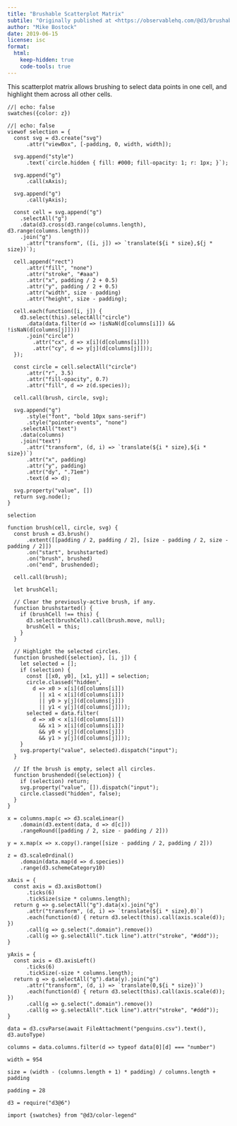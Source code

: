 ```yaml
---
title: "Brushable Scatterplot Matrix"
subtile: "Originally published at <https://observablehq.com/@d3/brushable-scatterplot-matrix>"
author: "Mike Bostock"
date: 2019-06-15
license: isc
format: 
  html:
    keep-hidden: true
    code-tools: true
---
```


This scatterplot matrix allows brushing to select data points in one cell, and highlight them across all other cells.

```ojs
//| echo: false
swatches({color: z})
```

```ojs
//| echo: false
viewof selection = {
  const svg = d3.create("svg")
      .attr("viewBox", [-padding, 0, width, width]);

  svg.append("style")
      .text(`circle.hidden { fill: #000; fill-opacity: 1; r: 1px; }`);

  svg.append("g")
      .call(xAxis);

  svg.append("g")
      .call(yAxis);

  const cell = svg.append("g")
    .selectAll("g")
    .data(d3.cross(d3.range(columns.length), d3.range(columns.length)))
    .join("g")
      .attr("transform", ([i, j]) => `translate(${i * size},${j * size})`);

  cell.append("rect")
      .attr("fill", "none")
      .attr("stroke", "#aaa")
      .attr("x", padding / 2 + 0.5)
      .attr("y", padding / 2 + 0.5)
      .attr("width", size - padding)
      .attr("height", size - padding);

  cell.each(function([i, j]) {
    d3.select(this).selectAll("circle")
      .data(data.filter(d => !isNaN(d[columns[i]]) && !isNaN(d[columns[j]])))
      .join("circle")
        .attr("cx", d => x[i](d[columns[i]]))
        .attr("cy", d => y[j](d[columns[j]]));
  });

  const circle = cell.selectAll("circle")
      .attr("r", 3.5)
      .attr("fill-opacity", 0.7)
      .attr("fill", d => z(d.species));

  cell.call(brush, circle, svg);

  svg.append("g")
      .style("font", "bold 10px sans-serif")
      .style("pointer-events", "none")
    .selectAll("text")
    .data(columns)
    .join("text")
      .attr("transform", (d, i) => `translate(${i * size},${i * size})`)
      .attr("x", padding)
      .attr("y", padding)
      .attr("dy", ".71em")
      .text(d => d);

  svg.property("value", [])
  return svg.node();
}
```

```ojs
selection
```

```ojs
function brush(cell, circle, svg) {
  const brush = d3.brush()
      .extent([[padding / 2, padding / 2], [size - padding / 2, size - padding / 2]])
      .on("start", brushstarted)
      .on("brush", brushed)
      .on("end", brushended);

  cell.call(brush);

  let brushCell;

  // Clear the previously-active brush, if any.
  function brushstarted() {
    if (brushCell !== this) {
      d3.select(brushCell).call(brush.move, null);
      brushCell = this;
    }
  }

  // Highlight the selected circles.
  function brushed({selection}, [i, j]) {
    let selected = [];
    if (selection) {
      const [[x0, y0], [x1, y1]] = selection; 
      circle.classed("hidden",
        d => x0 > x[i](d[columns[i]])
          || x1 < x[i](d[columns[i]])
          || y0 > y[j](d[columns[j]])
          || y1 < y[j](d[columns[j]]));
      selected = data.filter(
        d => x0 < x[i](d[columns[i]])
          && x1 > x[i](d[columns[i]])
          && y0 < y[j](d[columns[j]])
          && y1 > y[j](d[columns[j]]));
    }
    svg.property("value", selected).dispatch("input");
  }

  // If the brush is empty, select all circles.
  function brushended({selection}) {
    if (selection) return;
    svg.property("value", []).dispatch("input");
    circle.classed("hidden", false);
  }
}
```

```ojs
x = columns.map(c => d3.scaleLinear()
    .domain(d3.extent(data, d => d[c]))
    .rangeRound([padding / 2, size - padding / 2]))
```

```ojs
y = x.map(x => x.copy().range([size - padding / 2, padding / 2]))
```

```ojs
z = d3.scaleOrdinal()
    .domain(data.map(d => d.species))
    .range(d3.schemeCategory10)
```

```ojs
xAxis = {
  const axis = d3.axisBottom()
      .ticks(6)
      .tickSize(size * columns.length);
  return g => g.selectAll("g").data(x).join("g")
      .attr("transform", (d, i) => `translate(${i * size},0)`)
      .each(function(d) { return d3.select(this).call(axis.scale(d)); })
      .call(g => g.select(".domain").remove())
      .call(g => g.selectAll(".tick line").attr("stroke", "#ddd"));
}
```

```ojs
yAxis = {
  const axis = d3.axisLeft()
      .ticks(6)
      .tickSize(-size * columns.length);
  return g => g.selectAll("g").data(y).join("g")
      .attr("transform", (d, i) => `translate(0,${i * size})`)
      .each(function(d) { return d3.select(this).call(axis.scale(d)); })
      .call(g => g.select(".domain").remove())
      .call(g => g.selectAll(".tick line").attr("stroke", "#ddd"));
}
```

```ojs
data = d3.csvParse(await FileAttachment("penguins.csv").text(), d3.autoType)
```

```ojs
columns = data.columns.filter(d => typeof data[0][d] === "number")
```

```ojs
width = 954
```

```ojs
size = (width - (columns.length + 1) * padding) / columns.length + padding
```

```ojs
padding = 28
```

```ojs
d3 = require("d3@6")
```

```ojs
import {swatches} from "@d3/color-legend"
```

